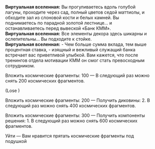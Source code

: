 {{Диалог Начало}}
:'''Виртуальная вселенная:''' Вы прогуливаетесь вдоль голубой лагуны, проходите через сад, полный цветов седой маттиолы, и обходите зал из слоновой кости и белых камней. Вы поднимаетесь по парадной золотой лестнице... и останавливаетесь перед вывеской «Банк КММ».
:'''Виртуальная вселенная:''' Все элементы декора здесь шикарны и ослепительны... Вы подходите к стойке.
:'''Виртуальная вселенная:''' - Чем больше сумма вклада, тем выше процентная ставка, - изящный и вежливый служащий банка встречает вас приветливой улыбкой. Вам кажется, что после тренингов отдела мотивации КММ он смог стать превосходным сотрудником.
:{{Диалог|Звезда}} Вложить космические фрагменты: 100 &mdash; В следующий раз можно снять 200 космических фрагментов.
:;(Lose {{Предмет|Космические фрагменты|20|x=100}})
:{{Диалог|Звезда}} Вложить космические фрагменты: 200 &mdash; Получить диковины: 2. В следующий раз можно снять 400 космических фрагментов.
:{{Диалог|Звезда}} Вложить космические фрагменты: 300 &mdash; Получить компоненты решения: 1. В следующий раз можно снять 600 космических фрагментов.
:{{Диалог|Звезда}} Уйти &mdash; Вам нравится прятать космические фрагменты под подушкой
{{Диалог Конец}}